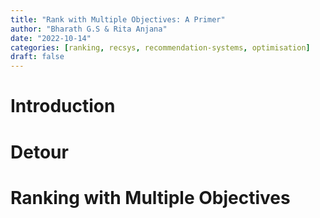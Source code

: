 ```yaml
---
title: "Rank with Multiple Objectives: A Primer"
author: "Bharath G.S & Rita Anjana"
date: "2022-10-14"
categories: [ranking, recsys, recommendation-systems, optimisation]
draft: false
---
```

# Introduction
# Detour
# Ranking with Multiple Objectives


